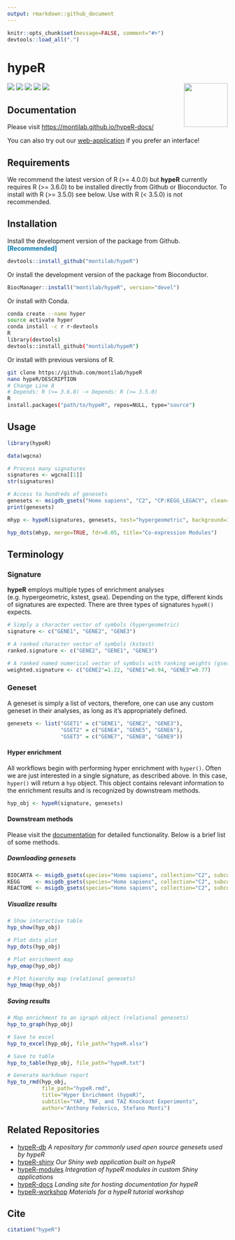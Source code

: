 ```yaml
---
output: rmarkdown::github_document
---
```


<!-- README.md is generated from README.Rmd. Please edit that file -->

```r
knitr::opts_chunk$set(message=FALSE, comment="#>")
devtools::load_all(".")
```

# hypeR

<img src="media/logo.png" height="100px" align="right"/>

![](https://github.com/montilab/hypeR/workflows/build/badge.svg)
[![](https://img.shields.io/badge/bioconductor-3.11-3a6378.svg)](https://doi.org/doi:10.18129/B9.bioc.hypeR)
[![](https://img.shields.io/badge/platforms-linux%20%7C%20osx%20%7C%20win-2a89a1.svg)](https://bioconductor.org/checkResults/3.9/bioc-LATEST/hypeR/)
[![](https://lifecycle.r-lib.org/articles/figures/lifecycle-stable.svg)](https://www.tidyverse.org/lifecycle/#stable)
[![](https://img.shields.io/github/last-commit/montilab/hypeR.svg)](https://github.com/montilab/hypeR/commits/master)

## Documentation

Please visit <https://montilab.github.io/hypeR-docs/>

You can also try out our [web-application](https://hyper-shiny.shinyapps.io/wapp/) if you prefer an interface!

## Requirements

We recommend the latest version of R (\>= 4.0.0) but **hypeR** currently requires R (\>= 3.6.0) to be installed directly from Github or Bioconductor. To install with R (\>= 3.5.0) see below. Use with R (\< 3.5.0) is not recommended.

## Installation

Install the development version of the package from Github. <span style="color:#0278ae">**[Recommended]**</span>

``` r
devtools::install_github("montilab/hypeR")
```

Or install the development version of the package from Bioconductor.

``` r
BiocManager::install("montilab/hypeR", version="devel")
```

 Or install with  Conda.
```bash
conda create --name hyper
source activate hyper
conda install -c r r-devtools
R
library(devtools)
devtools::install_github("montilab/hypeR")
```

Or install with previous versions of R.
```bash
git clone https://github.com/montilab/hypeR
nano hypeR/DESCRIPTION
# Change Line 8
# Depends: R (>= 3.6.0) -> Depends: R (>= 3.5.0)
R
install.packages("path/to/hypeR", repos=NULL, type="source")
```

## Usage

```r
library(hypeR)
```

```r
data(wgcna)

# Process many signatures
signatures <- wgcna[[1]]
str(signatures)

# Access to hundreds of genesets
genesets <- msigdb_gsets("Homo sapiens", "C2", "CP:KEGG_LEGACY", clean=TRUE)
print(genesets)
```

```r
mhyp <- hypeR(signatures, genesets, test="hypergeometric", background=30000)
```

```r
hyp_dots(mhyp, merge=TRUE, fdr=0.05, title="Co-expression Modules")
```

## Terminology
### Signature
__hypeR__ employs multiple types of enrichment analyses (e.g. hypergeometric, kstest, gsea). Depending on the type, different kinds of signatures are expected. There are three types of signatures `hypeR()` expects.
```r

# Simply a character vector of symbols (hypergeometric)
signature <- c("GENE1", "GENE2", "GENE3")

# A ranked character vector of symbols (kstest)
ranked.signature <- c("GENE2", "GENE1", "GENE3")

# A ranked named numerical vector of symbols with ranking weights (gsea)
weighted.signature <- c("GENE2"=1.22, "GENE1"=0.94, "GENE3"=0.77)

```

### Geneset
A geneset is simply a list of vectors, therefore, one can use any custom geneset in their analyses, as long as it's appropriately defined.
```r
genesets <- list("GSET1" = c("GENE1", "GENE2", "GENE3"),
                 "GSET2" = c("GENE4", "GENE5", "GENE6"),
                 "GSET3" = c("GENE7", "GENE8", "GENE9"))
```

#### Hyper enrichment
All workflows begin with performing hyper enrichment with `hyper()`. Often we are just interested in a single signature, as described above. In this case, `hyper()` will return a `hyp` object. This object contains relevant information to the enrichment results and is recognized by downstream methods.
```r
hyp_obj <- hypeR(signature, genesets)
```

#### Downstream methods
Please visit the [documentation](https://montilab.github.io/hypeR-docs/) for detailed functionality. Below is a brief list of some methods.

##### Downloading genesets
```r
BIOCARTA <- msigdb_gsets(species="Homo sapiens", collection="C2", subcollection="CP:BIOCARTA")
KEGG     <- msigdb_gsets(species="Homo sapiens", collection="C2", subcollection="CP:KEGG_LEGACY")
REACTOME <- msigdb_gsets(species="Homo sapiens", collection="C2", subcollection="CP:REACTOME")
```

##### Visualize results
```r
# Show interactive table
hyp_show(hyp_obj)

# Plot dots plot
hyp_dots(hyp_obj)

# Plot enrichment map
hyp_emap(hyp_obj)

# Plot hiearchy map (relational genesets)
hyp_hmap(hyp_obj)
```

##### Saving results
```r
# Map enrichment to an igraph object (relational genesets)
hyp_to_graph(hyp_obj)

# Save to excel
hyp_to_excel(hyp_obj, file_path="hypeR.xlsx")

# Save to table
hyp_to_table(hyp_obj, file_path="hypeR.txt")

# Generate markdown report
hyp_to_rmd(hyp_obj,
           file_path="hypeR.rmd",
           title="Hyper Enrichment (hypeR)",
           subtitle="YAP, TNF, and TAZ Knockout Experiments",
           author="Anthony Federico, Stefano Monti")
```

## Related Repositories

- [hypeR-db](https://github.com/montilab/hypeR-db)
*A repository for commonly used open source genesets used by hypeR*
- [hypeR-shiny](https://github.com/montilab/hypeR-shiny)
*Our Shiny web application built on hypeR*
- [hypeR-modules](https://github.com/montilab/hypeR-modules)
*Integration of hypeR modules in custom Shiny applications*
- [hypeR-docs](https://github.com/montilab/hypeR-docs)
*Landing site for hosting documentation for hypeR*
- [hypeR-workshop](https://github.com/montilab/hypeR-workshop)
*Materials for a hypeR tutorial workshop*

## Cite
```r
citation("hypeR")
```
